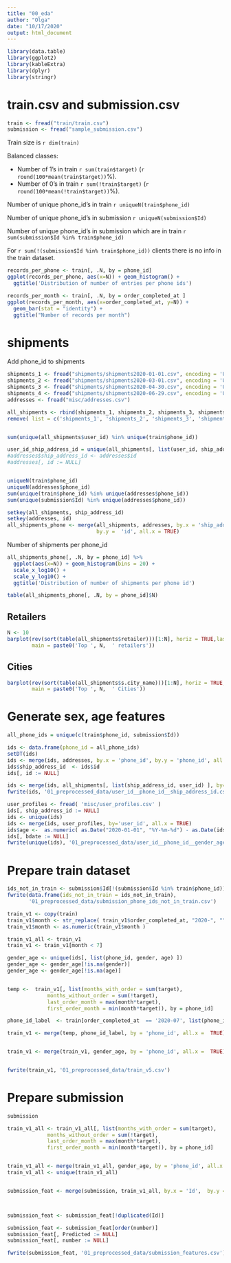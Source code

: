 ---
title: "00_eda"
author: "Olga"
date: "10/17/2020"
output: html_document
---

```{r setup, include=FALSE}
library(data.table)
library(ggplot2)
library(kableExtra)
library(dplyr)
library(stringr)
```
# train.csv and submission.csv
```{r}
train <- fread("train/train.csv")
submission <- fread("sample_submission.csv")
```

Train size is `r dim(train)`

Balanced classes:

- Number of 1's in train `r sum(train$target)` (`r round(100*mean(train$target))`%).
- Number of 0's in train `r sum(!train$target)` (`r round(100*mean(!train$target))`%).



Number of unique phone_id's in train  `r uniqueN(train$phone_id)`

Number of unique phone_id's in submission  `r uniqueN(submission$Id)`

Number of unique phone_id's in submission  which are in train `r sum(submission$Id %in% train$phone_id)`

For `r sum(!(submission$Id %in% train$phone_id))` clients there is no info in the train  dataset.


```{r}
records_per_phone <- train[, .N, by = phone_id]
ggplot(records_per_phone, aes(x=N)) + geom_histogram() + 
  ggtitle('Distribution of number of entries per phone ids')
```


```{r}
records_per_month <- train[, .N, by = order_completed_at ]
ggplot(records_per_month, aes(x=order_completed_at, y=N)) + 
  geom_bar(stat = "identity") +
  ggtitle("Number of records per month")
```
# shipments

Add phone_id to shipments
```{r}
shipments_1 <- fread("shipments/shipments2020-01-01.csv", encoding = 'UTF-8')
shipments_2 <- fread("shipments/shipments2020-03-01.csv", encoding = 'UTF-8')
shipments_3 <- fread("shipments/shipments2020-04-30.csv", encoding = 'UTF-8')
shipments_4 <- fread("shipments/shipments2020-06-29.csv", encoding = 'UTF-8')
addresses <- fread("misc/addresses.csv")

all_shipments <- rbind(shipments_1, shipments_2, shipments_3, shipments_4)
remove( list = c('shipments_1', 'shipments_2', 'shipments_3', 'shipments_4'))


sum(unique(all_shipments$user_id) %in% unique(train$phone_id))

user_id_ship_address_id = unique(all_shipments[, list(user_id, ship_address_id)])
#addresses$ship_address_id <- addresses$id
#addresses[, id := NULL]


uniqueN(train$phone_id)
uniqueN(addresses$phone_id)
sum(unique(train$phone_id) %in% unique(addresses$phone_id))
sum(unique(submission$Id) %in% unique(addresses$phone_id))

setkey(all_shipments, ship_address_id)
setkey(addresses, id)
all_shipments_phone <- merge(all_shipments, addresses, by.x = 'ship_address_id',
                             by.y =  'id', all.x = TRUE)
```


Number of shipments per phone_id



```{r}
all_shipments_phone[, .N, by = phone_id] %>%
  ggplot(aes(x=N)) + geom_histogram(bins = 20) + 
  scale_x_log10() +
  scale_y_log10() +
  ggtitle('Distribution of number of shipments per phone id')
```

```{r}
table(all_shipments_phone[, .N, by = phone_id]$N)
```

## Retailers


```{r}
N <- 10
barplot(rev(sort(table(all_shipments$retailer)))[1:N], horiz = TRUE,las=1,
        main = paste0('Top ', N,  ' retailers'))
```

## Cities

```{r}
barplot(rev(sort(table(all_shipments$s.city_name)))[1:N], horiz = TRUE,las=1,
        main = paste0('Top ', N,  ' Cities'))

```

# Generate sex, age features

```{r}
all_phone_ids = unique(c(train$phone_id, submission$Id))

ids <- data.frame(phone_id = all_phone_ids)
setDT(ids)
ids <- merge(ids, addresses, by.x = 'phone_id', by.y = 'phone_id', all.x = TRUE)
ids$ship_address_id  <- ids$id
ids[, id := NULL]

ids <- merge(ids, all_shipments[, list(ship_address_id, user_id) ], by= 'ship_address_id', all.x = TRUE)
fwrite(ids, '01_preprocessed_data/user_id__phone_id__ship_address_id.csv')

user_profiles <- fread( 'misc/user_profiles.csv' )
ids[, ship_address_id := NULL]
ids <- unique(ids)
ids <- merge(ids, user_profiles, by='user_id', all.x = TRUE)
ids$age <-  as.numeric( as.Date("2020-01-01", "%Y-%m-%d") - as.Date(ids$bdate, "%Y-%m-%d") )/365
ids[, bdate := NULL]
fwrite(unique(ids), '01_preprocessed_data/user_id__phone_id__gender_age.csv')
```


# Prepare  train dataset

```{r}
ids_not_in_train <- submission$Id[!(submission$Id %in% train$phone_id)]
fwrite(data.frame(ids_not_in_train = ids_not_in_train),
       '01_preprocessed_data/submission_phone_ids_not_in_train.csv')

```

```{r}

train_v1 <- copy(train)
train_v1$month <- str_replace( train_v1$order_completed_at, "2020-", "")
train_v1$month <- as.numeric(train_v1$month )

train_v1_all <- train_v1
train_v1 <- train_v1[month < 7]

gender_age <- unique(ids[, list(phone_id, gender, age) ])
gender_age <- gender_age[!is.na(gender)]
gender_age <- gender_age[!is.na(age)]


temp <-  train_v1[, list(months_with_order = sum(target),
             months_without_order = sum(!target),
             last_order_month = max(month*target),
             first_order_month = min(month*target)), by = phone_id]

phone_id_label  <- train[order_completed_at  == '2020-07', list(phone_id, target)]

train_v1 <- merge(temp, phone_id_label, by = 'phone_id', all.x =  TRUE)


train_v1 <- merge(train_v1, gender_age, by = 'phone_id', all.x =  TRUE)


fwrite(train_v1, '01_preprocessed_data/train_v5.csv')

```


# Prepare submission 
```{r}
submission

train_v1_all <- train_v1_all[, list(months_with_order = sum(target),
             months_without_order = sum(!target),
             last_order_month = max(month*target),
             first_order_month = min(month*target)), by = phone_id]


train_v1_all <- merge(train_v1_all, gender_age, by = 'phone_id', all.x =  TRUE)
train_v1_all <- unique(train_v1_all)


submission_feat <- merge(submission, train_v1_all, by.x = 'Id',  by.y = 'phone_id', all.x = TRUE)



submission_feat <- submission_feat[!duplicated(Id)]

submission_feat <- submission_feat[order(number)]
submission_feat[, Predicted := NULL]
submission_feat[, number := NULL]

fwrite(submission_feat, '01_preprocessed_data/submission_features.csv')

```


